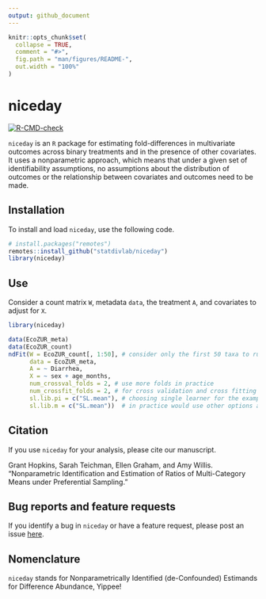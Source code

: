 ```yaml
---
output: github_document
---
```


<!-- README.md is generated from README.Rmd. Please edit that file -->

```r
knitr::opts_chunk$set(
  collapse = TRUE,
  comment = "#>",
  fig.path = "man/figures/README-",
  out.width = "100%"
)
```

# niceday

<!-- badges: start -->
[![R-CMD-check](https://github.com/statdivlab/niceday/workflows/R-CMD-check/badge.svg)](https://github.com/statdivlab/niceday/actions)
<!-- badges: end -->

`niceday` is an `R` package for estimating fold-differences in multivariate outcomes across binary treatments and in the presence of other covariates. It uses a nonparametric approach, which means that under a given set of identifiability assumptions, no assumptions about the distribution of outcomes or the relationship between covariates and outcomes need to be made.

## Installation

To install and load `niceday`, use the following code.

``` r
# install.packages("remotes")
remotes::install_github("statdivlab/niceday")
library(niceday)
```

## Use

Consider a count matrix `W`, metadata `data`, the treatment `A`, and covariates to adjust for `X`.

```r
library(niceday)

data(EcoZUR_meta)
data(EcoZUR_count)
ndFit(W = EcoZUR_count[, 1:50], # consider only the first 50 taxa to run quickly
      data = EcoZUR_meta,
      A = ~ Diarrhea,
      X = ~ sex + age_months,
      num_crossval_folds = 2, # use more folds in practice
      num_crossfit_folds = 2, # for cross validation and cross fitting
      sl.lib.pi = c("SL.mean"), # choosing single learner for the example to run quickly,
      sl.lib.m = c("SL.mean"))  # in practice would use other options as well
```

## Citation

If you use `niceday` for your analysis, please cite our manuscript. 

Grant Hopkins, Sarah Teichman, Ellen Graham, and Amy Willis. "Nonparametric Identification and Estimation of Ratios of Multi-Category Means under Preferential Sampling." 

## Bug reports and feature requests 

If you identify a bug in `niceday` or have a feature request, please post an issue [here](https://github.com/statdivlab/niceday/issues). 

## Nomenclature

`niceday` stands for Nonparametrically Identified (de-Confounded) Estimands for Difference Abundance, Yippee!
